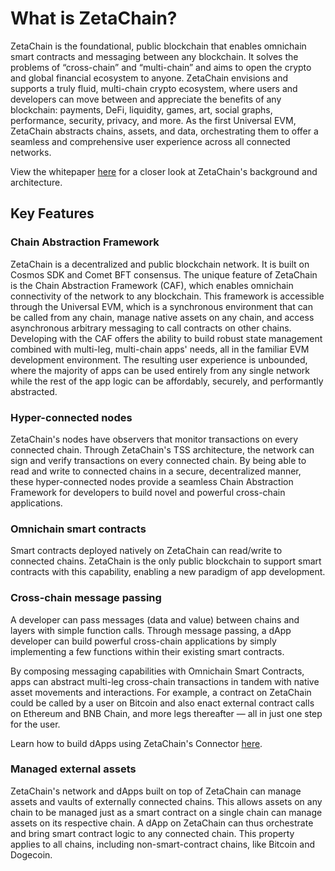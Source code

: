# What is ZetaChain?

ZetaChain is the foundational, public blockchain that enables omnichain smart
contracts and messaging between any blockchain. It solves the problems of
“cross-chain” and “multi-chain” and aims to open the crypto and global financial
ecosystem to anyone. ZetaChain envisions and supports a truly fluid, multi-chain
crypto ecosystem, where users and developers can move between and appreciate the
benefits of any blockchain: payments, DeFi, liquidity, games, art, social
graphs, performance, security, privacy, and more. As the first Universal EVM,
ZetaChain abstracts chains, assets, and data, orchestrating them to offer a
seamless and comprehensive user experience across all connected networks.

View the whitepaper [here](https://zetachain.com/whitepaper.pdf) for a closer
look at ZetaChain's background and architecture.

## Key Features

### Chain Abstraction Framework

ZetaChain is a decentralized and public blockchain network. It is built on
Cosmos SDK and Comet BFT consensus. The unique feature of ZetaChain is the Chain
Abstraction Framework (CAF), which enables omnichain connectivity of the network
to any blockchain. This framework is accessible through the Universal EVM, which
is a synchronous environment that can be called from any chain, manage native
assets on any chain, and access asynchronous arbitrary messaging to call
contracts on other chains. Developing with the CAF offers the ability to build
robust state management combined with multi-leg, multi-chain apps' needs, all in
the familiar EVM development environment. The resulting user experience is
unbounded, where the majority of apps can be used entirely from any single
network while the rest of the app logic can be affordably, securely, and
performantly abstracted.

### Hyper-connected nodes

ZetaChain's nodes have observers that monitor transactions on every connected
chain. Through ZetaChain's TSS architecture, the network can sign and verify
transactions on every connected chain. By being able to read and write to
connected chains in a secure, decentralized manner, these hyper-connected nodes
provide a seamless Chain Abstraction Framework for developers to build novel and
powerful cross-chain applications.

### Omnichain smart contracts

Smart contracts deployed natively on ZetaChain can read/write to connected
chains. ZetaChain is the only public blockchain to support smart contracts with
this capability, enabling a new paradigm of app development.

### Cross-chain message passing

A developer can pass messages (data and value) between chains and layers with
simple function calls. Through message passing, a dApp developer can build
powerful cross-chain applications by simply implementing a few functions within
their existing smart contracts.

By composing messaging capabilities with Omnichain Smart Contracts, apps can
abstract multi-leg cross-chain transactions in tandem with native asset
movements and interactions. For example, a contract on ZetaChain could be called
by a user on Bitcoin and also enact external contract calls on Ethereum and BNB
Chain, and more legs thereafter — all in just one step for the user.

Learn how to build dApps using ZetaChain's Connector
[here](/developers/cross-chain-messaging/connector).

### Managed external assets

ZetaChain's network and dApps built on top of ZetaChain can manage assets and
vaults of externally connected chains. This allows assets on any chain to be
managed just as a smart contract on a single chain can manage assets on its
respective chain. A dApp on ZetaChain can thus orchestrate and bring smart
contract logic to any connected chain. This property applies to all chains,
including non-smart-contract chains, like Bitcoin and Dogecoin.
